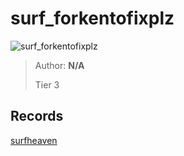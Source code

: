
# surf_forkentofixplz

![surf_forkentofixplz](https://raw.githubusercontent.com/Sayt123/SurfMapPics/Maps-and-bonuses/csgo/surf_forkentofixplz.jpg)

> Author: **N/A**
>
> Tier 3

## Records

[surfheaven](https://surfheaven.eu/map/surf_forkentofixplz)
